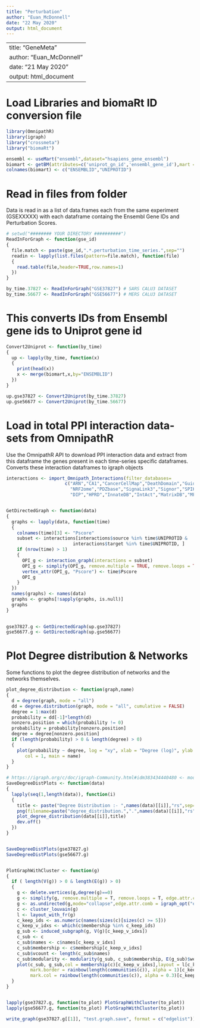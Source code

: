 ```yaml
---
title: "Perturbation"
author: "Euan_McDonnell"
date: "22 May 2020"
output: html_document
---
```



---
title: "GeneMeta"
author: "Euan_McDonnell"
date: "21 May 2020"
output: html_document
---



# Load Libraries and biomaRt ID conversion file

```r
library(OmnipathR)
library(igraph)
library("crossmeta")
library("biomaRt")

ensembl <- useMart("ensembl",dataset="hsapiens_gene_ensembl")
biomart <- getBM(attributes=c('uniprot_gn_id','ensembl_gene_id'),mart = ensembl)[-1,]
colnames(biomart) <- c("ENSEMBLID","UNIPROTID")

```



# Read in files from folder

Data is read in as a list of data.frames each from the same experiment (GSEXXXXX) with each dataframe containg the Ensembl Gene IDs and Perturbation Scores. 

```r

# setwd("######## YOUR DIRECTORY ##########")
ReadInForGraph <- function(gse_id)
{
  file.match <- paste(gse_id,".*.perturbation_time_series.",sep="")
  readin <- lapply(list.files(pattern=file.match), function(file)
  {
    read.table(file,header=TRUE,row.names=1)
  })
}

by_time.37827 <- ReadInForGraph("GSE37827") # SARS CALU3 DATASET
by_time.56677 <- ReadInForGraph("GSE56677") # MERS CALU3 DATASET

```



# This converts IDs from Ensembl gene ids to Uniprot gene id

```r


Convert2Uniprot <- function(by_time)
{
  up <- lapply(by_time, function(x)
  {
    print(head(x))
    x <- merge(biomart,x,by="ENSEMBLID")
  })
}

up.gse37827 <- Convert2Uniprot(by_time.37827)
up.gse56677 <- Convert2Uniprot(by_time.56677)

```




# Load in total PPI interaction data-sets from OmnipathR

Use the OmnipathR API to download PPI interaction data and extract from this dataframe the genes present in each time-series specific dataframes. Converts these interaction dataframes to igraph objects

```r

interactions <- import_Omnipath_Interactions(filter_databases=
                      c("ARN","CA1","CancerCellMap","DeathDomain","Guide2Pharma","Macrophage",
                        "NRF2ome","PDZbase","SignaLink3","Signor","SPIKE","TRIP","BioGRID",
                        "DIP","HPRD","InnateDB","IntAct","MatrixDB","MPPI","Vidal HI-III"))


GetDirectedGraph <- function(data)
{
  graphs <- lapply(data, function(time)
  {
    colnames(time)[3] <- "Pscore"
    subset <- interactions[interactions$source %in% time$UNIPROTID & 
                         interactions$target %in% time$UNIPROTID, ]
    if (nrow(time) > 1)
    {
      OPI_g <- interaction_graph(interactions = subset)
      OPI_g <- simplify(OPI_g, remove.multiple = TRUE, remove.loops = TRUE,edge.attr.comb = igraph_opt("edge.attr.comb"))
      vertex_attr(OPI_g, "Pscore") <- time$Pscore
      OPI_g
    }
  })
  names(graphs) <- names(data)
  graphs <- graphs[!sapply(graphs, is.null)]
  graphs
}
 

gse37827.g <- GetDirectedGraph(up.gse37827)
gse56677.g <- GetDirectedGraph(up.gse56677)


```




# Plot Degree distribution & Networks

Some functions to plot the degree distribution of networks and the networks themselves. 


```r

plot_degree_distribution <- function(graph,name) 
{
  d = degree(graph, mode = "all")
  dd = degree.distribution(graph, mode = "all", cumulative = FALSE)
  degree = 1:max(d)
  probability = dd[-1]*length(d)
  nonzero.position = which(probability != 0)
  probability = probability[nonzero.position]
  degree = degree[nonzero.position]
  if (length(probability) > 0 & length(degree) > 0)
  {
    plot(probability ~ degree, log = "xy", xlab = "Degree (log)", ylab = "Number of Nodes",
       col = 1, main = name)
  }
}

# https://igraph.org/c/doc/igraph-Community.html#idm383434440480 <- module detection algs
SaveDegreeDistPlots <- function(data)
{
  lapply(seq(1,length(data)), function(i)
  {
    title <- paste("Degree Distribution :- ",names(data)[[i]],"rs",sep="")
    png(filename=paste("degree_distribution.",".",names(data)[[i]],"rs",".png",sep=""))
    plot_degree_distribution(data[[i]],title)
    dev.off()
  })
}


SaveDegreeDistPlots(gse37827.g)
SaveDegreeDistPlots(gse56677.g)


PlotGraphWithCluster <- function(g)
{
  if ( length(V(g)) > 0 & length(E(g)) > 0)
  {
    g <- delete.vertices(g,degree(g)==0)
    g <- simplify(g, remove.multiple = T, remove.loops = T, edge.attr.comb=c(weight="sum", type="ignore") )
    g <- as.undirected(g,mode="collapse",edge.attr.comb = igraph_opt("edge.attr.comb"))
    c <- cluster_louvain(g)
    l <- layout_with_fr(g)
    c_keep_ids <- as.numeric(names(sizes(c)[sizes(c) >= 5]))
    c_keep_v_idxs <- which(c$membership %in% c_keep_ids)
    g_sub <- induced_subgraph(g, V(g)[c_keep_v_idxs])
    c_sub <- c
    c_sub$names <- c$names[c_keep_v_idxs]
    c_sub$membership <- c$membership[c_keep_v_idxs]
    c_sub$vcount <- length(c_sub$names)
    c_sub$modularity <- modularity(g_sub, c_sub$membership, E(g_sub)$weight)
    plot(c_sub, g_sub,col = membership(c)[c_keep_v_idxs],layout = l[c_keep_v_idxs, ],
         mark.border = rainbow(length(communities(c)), alpha = 1)[c_keep_ids],
         mark.col = rainbow(length(communities(c)), alpha = 0.3)[c_keep_ids],vertex.label = NA,vertex.size = 5)
  }
}


lapply(gse37827.g, function(to_plot) PlotGraphWithCluster(to_plot))
lapply(gse56677.g, function(to_plot) PlotGraphWithCluster(to_plot))


```




```r

write_graph(gse37827.g[[1]], "test.graph.save", format = c("edgelist"))

```

